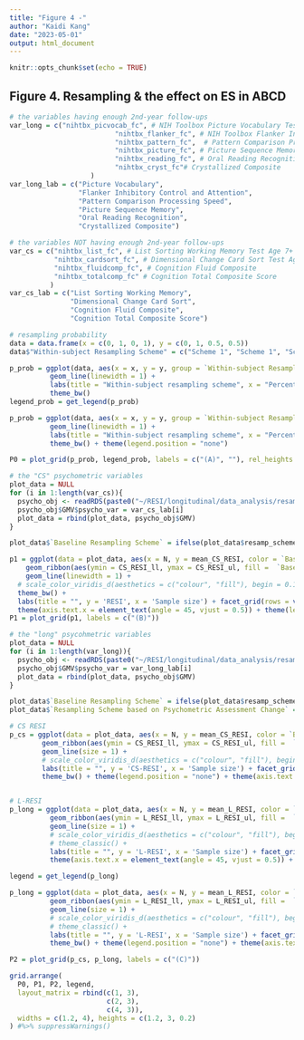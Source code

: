 ```yaml
---
title: "Figure 4 -"
author: "Kaidi Kang"
date: "2023-05-01"
output: html_document
---
```


```r
knitr::opts_chunk$set(echo = TRUE)
```


## Figure 4. Resampling & the effect on ES in ABCD

```r
# the variables having enough 2nd-year follow-ups
var_long = c("nihtbx_picvocab_fc", # NIH Toolbox Picture Vocabulary Test Age 3+ v2.0
                          "nihtbx_flanker_fc", # NIH Toolbox Flanker Inhibitory Control and Attention Test Ages 8-11 v2.0
                          "nihtbx_pattern_fc",  # Pattern Comparison Processing Speed Test Age 7
                          "nihtbx_picture_fc", # Picture Sequence Memory Test Age 8+ Form A
                          "nihtbx_reading_fc", # Oral Reading Recognition Test Age 3+
                          "nihtbx_cryst_fc"# Crystallized Composite
                    )
var_long_lab = c("Picture Vocabulary",
                 "Flanker Inhibitory Control and Attention",
                 "Pattern Comparison Processing Speed",
                 "Picture Sequence Memory",
                 "Oral Reading Recognition",
                 "Crystallized Composite")

# the variables NOT having enough 2nd-year follow-ups
var_cs = c("nihtbx_list_fc", # List Sorting Working Memory Test Age 7+ v2.0
           "nihtbx_cardsort_fc", # Dimensional Change Card Sort Test Ages 8-11 v2.0
           "nihtbx_fluidcomp_fc", # Cognition Fluid Composite
           "nihtbx_totalcomp_fc" # Cognition Total Composite Score
          )
var_cs_lab = c("List Sorting Working Memory", 
               "Dimensional Change Card Sort",
               "Cognition Fluid Composite",
               "Cognition Total Composite Score")

```


```r
# resampling probability
data = data.frame(x = c(0, 1, 0, 1), y = c(0, 1, 0.5, 0.5))
data$"Within-subject Resampling Scheme" = c("Scheme 1", "Scheme 1", "Scheme 0", "Scheme 0")

p_prob = ggplot(data, aes(x = x, y = y, group = `Within-subject Resampling Scheme`, linetype = `Within-subject Resampling Scheme`)) + 
          geom_line(linewidth = 1) + 
          labs(title = "Within-subject resampling scheme", x = "Percentile in Absolute Change", y = "Relative probability") + 
          theme_bw()
legend_prob = get_legend(p_prob)

p_prob = ggplot(data, aes(x = x, y = y, group = `Within-subject Resampling Scheme`, linetype = `Within-subject Resampling Scheme`)) + 
          geom_line(linewidth = 1) + 
          labs(title = "Within-subject resampling scheme", x = "Percentile in Absolute Change", y = "Relative probability") + 
          theme_bw() + theme(legend.position = "none")

P0 = plot_grid(p_prob, legend_prob, labels = c("(A)", ""), rel_heights = c(1, 0.3), ncol = 1)

```


```r
# the "CS" psychometric variables
plot_data = NULL
for (i in 1:length(var_cs)){
  psycho_obj <- readRDS(paste0("~/RESI/longitudinal/data_analysis/resampling_schemes/psycho_measure_ABCD/results/psycho_resamp_result_", var_cs[i], ".rds"))
  psycho_obj$GMV$psycho_var = var_cs_lab[i]
  plot_data = rbind(plot_data, psycho_obj$GMV)
}

plot_data$`Baseline Resampling Scheme` = ifelse(plot_data$resamp_scheme_bl == 0, "Scheme 0", "Scheme 2")

p1 = ggplot(data = plot_data, aes(x = N, y = mean_CS_RESI, color = `Baseline Resampling Scheme`, group = `Baseline Resampling Scheme`)) +  
    geom_ribbon(aes(ymin = CS_RESI_ll, ymax = CS_RESI_ul, fill =  `Baseline Resampling Scheme`), alpha=0.2, linetype = 0) + 
    geom_line(linewidth = 1) + 
  # scale_color_viridis_d(aesthetics = c("colour", "fill"), begin = 0.1, end = 0.95, option = 'viridis') + 
  theme_bw() + 
  labs(title = "", y = 'RESI', x = 'Sample size') + facet_grid(rows = vars(psycho_var)) + 
  theme(axis.text.x = element_text(angle = 45, vjust = 0.5)) + theme(legend.position = "none")
P1 = plot_grid(p1, labels = c("(B)"))
```


```r
# the "long" psycohmetric variables
plot_data = NULL
for (i in 1:length(var_long)){
  psycho_obj <- readRDS(paste0("~/RESI/longitudinal/data_analysis/resampling_schemes/psycho_measure_ABCD/results/psycho_resamp_result_", var_long[i], ".rds"))
  psycho_obj$GMV$psycho_var = var_long_lab[i]
  plot_data = rbind(plot_data, psycho_obj$GMV)
}

plot_data$`Baseline Resampling Scheme` = ifelse(plot_data$resamp_scheme_bl == 0, "Scheme 0", "Scheme 2")
plot_data$`Resampling Scheme based on Psychometric Assessment Change` =  ifelse(plot_data$resamp_scheme_diff == 0, "Within-subject Scheme 0", "Within-subject Scheme 1") %>% factor(levels = c("Within-subject Scheme 0", "Within-subject Scheme 1"))
```


```r
# CS RESI
p_cs = ggplot(data = plot_data, aes(x = N, y = mean_CS_RESI, color = `Baseline Resampling Scheme`, group = `Baseline Resampling Scheme`)) +  
        geom_ribbon(aes(ymin = CS_RESI_ll, ymax = CS_RESI_ul, fill =  `Baseline Resampling Scheme`), alpha=0.2, linetype = 0) + 
        geom_line(size = 1) + 
        # scale_color_viridis_d(aesthetics = c("colour", "fill"), begin = 0.1, end = 0.95, option = 'viridis') + 
        labs(title = "", y = 'CS-RESI', x = 'Sample size') + facet_grid(psycho_var ~ `Resampling Scheme based on Psychometric Assessment Change` ) + 
        theme_bw() + theme(legend.position = "none") + theme(axis.text.x = element_text(angle = 45, vjust = 0.5)) + ylim(0, 0.6) 


# L-RESI
p_long = ggplot(data = plot_data, aes(x = N, y = mean_L_RESI, color = `Baseline Resampling Scheme`, group = `Baseline Resampling Scheme`)) +  
          geom_ribbon(aes(ymin = L_RESI_ll, ymax = L_RESI_ul, fill =  `Baseline Resampling Scheme`), alpha=0.2, linetype = 0) + 
          geom_line(size = 1) + 
          # scale_color_viridis_d(aesthetics = c("colour", "fill"), begin = 0.1, end = 0.95, option = 'viridis') + 
          # theme_classic() + 
          labs(title = "", y = 'L-RESI', x = 'Sample size') + facet_grid(psycho_var ~ `Resampling Scheme based on Psychometric Assessment Change` ) + 
          theme(axis.text.x = element_text(angle = 45, vjust = 0.5)) + theme_bw() # + theme(legend.position = "bottom")

legend = get_legend(p_long)

p_long = ggplot(data = plot_data, aes(x = N, y = mean_L_RESI, color = `Baseline Resampling Scheme`, group = `Baseline Resampling Scheme`)) +  
          geom_ribbon(aes(ymin = L_RESI_ll, ymax = L_RESI_ul, fill =  `Baseline Resampling Scheme`), alpha=0.2, linetype = 0) + 
          geom_line(size = 1) + 
          # scale_color_viridis_d(aesthetics = c("colour", "fill"), begin = 0.1, end = 0.95, option = 'viridis') + 
          # theme_classic() + 
          labs(title = "", y = 'L-RESI', x = 'Sample size') + facet_grid(psycho_var ~ `Resampling Scheme based on Psychometric Assessment Change` ) + ylim(0, 0.6) + 
          theme_bw() + theme(legend.position = "none") + theme(axis.text.x = element_text(angle = 45, vjust = 0.5))

P2 = plot_grid(p_cs, p_long, labels = c("(C)"))
```

```r
grid.arrange(
  P0, P1, P2, legend,
  layout_matrix = rbind(c(1, 3),
                        c(2, 3),
                        c(4, 3)),
  widths = c(1.2, 4), heights = c(1.2, 3, 0.2)
) #%>% suppressWarnings()
```



